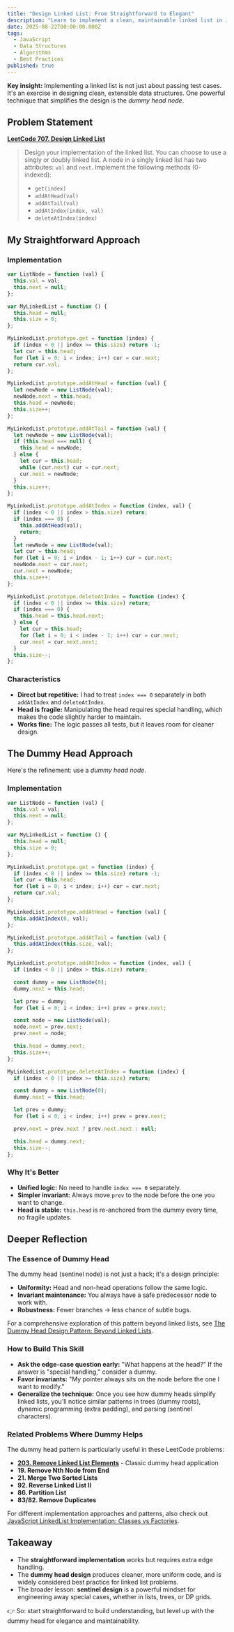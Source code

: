```yaml
---
title: "Design Linked List: From Straightforward to Elegant"
description: "Learn to implement a clean, maintainable linked list in JavaScript using the dummy head pattern. Compare straightforward vs elegant approaches, understand sentinel design principles, and discover when to apply this powerful technique across algorithms and data structures."
date: 2025-08-22T00:00:00.000Z
tags:
  - JavaScript
  - Data Structures
  - Algorithms
  - Best Practices
published: true
---
```


**Key insight:** Implementing a linked list is not just about passing test cases. It's an exercise in designing clean, extensible data structures. One powerful technique that simplifies the design is the *dummy head node*.

## Problem Statement

**[LeetCode 707. Design Linked List](https://leetcode.com/problems/design-linked-list/)**

> Design your implementation of the linked list. You can choose to use a singly or doubly linked list.
> A node in a singly linked list has two attributes: `val` and `next`.
> Implement the following methods (0-indexed):
>
> - `get(index)`
> - `addAtHead(val)`
> - `addAtTail(val)`
> - `addAtIndex(index, val)`
> - `deleteAtIndex(index)`

## My Straightforward Approach

### Implementation

```javascript
var ListNode = function (val) {
  this.val = val;
  this.next = null;
};

var MyLinkedList = function () {
  this.head = null;
  this.size = 0;
};

MyLinkedList.prototype.get = function (index) {
  if (index < 0 || index >= this.size) return -1;
  let cur = this.head;
  for (let i = 0; i < index; i++) cur = cur.next;
  return cur.val;
};

MyLinkedList.prototype.addAtHead = function (val) {
  let newNode = new ListNode(val);
  newNode.next = this.head;
  this.head = newNode;
  this.size++;
};

MyLinkedList.prototype.addAtTail = function (val) {
  let newNode = new ListNode(val);
  if (this.head === null) {
    this.head = newNode;
  } else {
    let cur = this.head;
    while (cur.next) cur = cur.next;
    cur.next = newNode;
  }
  this.size++;
};

MyLinkedList.prototype.addAtIndex = function (index, val) {
  if (index < 0 || index > this.size) return;
  if (index === 0) {
    this.addAtHead(val);
    return;
  }
  let newNode = new ListNode(val);
  let cur = this.head;
  for (let i = 0; i < index - 1; i++) cur = cur.next;
  newNode.next = cur.next;
  cur.next = newNode;
  this.size++;
};

MyLinkedList.prototype.deleteAtIndex = function (index) {
  if (index < 0 || index >= this.size) return;
  if (index === 0) {
    this.head = this.head.next;
  } else {
    let cur = this.head;
    for (let i = 0; i < index - 1; i++) cur = cur.next;
    cur.next = cur.next.next;
  }
  this.size--;
};
```

### Characteristics

- **Direct but repetitive:** I had to treat `index === 0` separately in both `addAtIndex` and `deleteAtIndex`.
- **Head is fragile:** Manipulating the head requires special handling, which makes the code slightly harder to maintain.
- **Works fine:** The logic passes all tests, but it leaves room for cleaner design.

## The Dummy Head Approach

Here's the refinement: use a _dummy head node_.

### Implementation

```javascript
var ListNode = function (val) {
  this.val = val;
  this.next = null;
};

var MyLinkedList = function () {
  this.head = null;
  this.size = 0;
};

MyLinkedList.prototype.get = function (index) {
  if (index < 0 || index >= this.size) return -1;
  let cur = this.head;
  for (let i = 0; i < index; i++) cur = cur.next;
  return cur.val;
};

MyLinkedList.prototype.addAtHead = function (val) {
  this.addAtIndex(0, val);
};

MyLinkedList.prototype.addAtTail = function (val) {
  this.addAtIndex(this.size, val);
};

MyLinkedList.prototype.addAtIndex = function (index, val) {
  if (index < 0 || index > this.size) return;

  const dummy = new ListNode(0);
  dummy.next = this.head;

  let prev = dummy;
  for (let i = 0; i < index; i++) prev = prev.next;

  const node = new ListNode(val);
  node.next = prev.next;
  prev.next = node;

  this.head = dummy.next;
  this.size++;
};

MyLinkedList.prototype.deleteAtIndex = function (index) {
  if (index < 0 || index >= this.size) return;

  const dummy = new ListNode(0);
  dummy.next = this.head;

  let prev = dummy;
  for (let i = 0; i < index; i++) prev = prev.next;

  prev.next = prev.next ? prev.next.next : null;

  this.head = dummy.next;
  this.size--;
};
```

### Why It's Better

- **Unified logic:** No need to handle `index === 0` separately.
- **Simpler invariant:** Always move `prev` to the node before the one you want to change.
- **Head is stable:** `this.head` is re-anchored from the dummy every time, no fragile updates.

## Deeper Reflection

### The Essence of Dummy Head

The dummy head (sentinel node) is not just a hack; it's a design principle:

- **Uniformity:** Head and non-head operations follow the same logic.
- **Invariant maintenance:** You always have a safe predecessor node to work with.
- **Robustness:** Fewer branches → less chance of subtle bugs.

For a comprehensive exploration of this pattern beyond linked lists, see [The Dummy Head Design Pattern: Beyond Linked Lists](/blog/dummy-head-design-pattern).

### How to Build This Skill

- **Ask the edge-case question early:** "What happens at the head?" If the answer is "special handling," consider a dummy.
- **Favor invariants:** "My pointer always sits on the node before the one I want to modify."
- **Generalize the technique:** Once you see how dummy heads simplify linked lists, you'll notice similar patterns in trees (dummy roots), dynamic programming (extra padding), and parsing (sentinel characters).

### Related Problems Where Dummy Helps

The dummy head pattern is particularly useful in these LeetCode problems:

- **[203. Remove Linked List Elements](/blog/remove-linked-list-elements)** - Classic dummy head application
- **19. Remove Nth Node from End**
- **21. Merge Two Sorted Lists**
- **92. Reverse Linked List II**
- **86. Partition List**
- **83/82. Remove Duplicates**

For different implementation approaches and patterns, also check out [JavaScript LinkedList Implementation: Classes vs Factories](/blog/javascript-linkedlist-classes-vs-factories).

## Takeaway

- The **straightforward implementation** works but requires extra edge handling.
- The **dummy head design** produces cleaner, more uniform code, and is widely considered best practice for linked list problems.
- The broader lesson: **sentinel design** is a powerful mindset for engineering away special cases, whether in lists, trees, or DP grids.

👉 So: start straightforward to build understanding, but level up with the dummy head for elegance and maintainability.